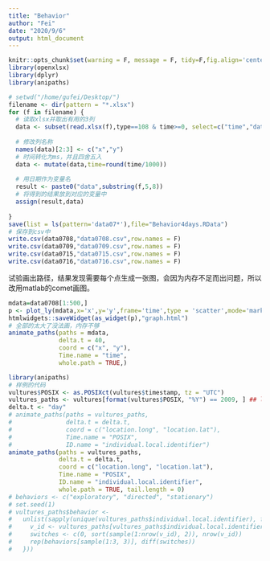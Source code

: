 ```yaml
---
title: "Behavior"
author: "Fei"
date: "2020/9/6"
output: html_document
---
```


```r
knitr::opts_chunk$set(warning = F, message = F, tidy=F,fig.align='center',fig.showtext=TRUE,results="hold",fig.show = "hold")
library(openxlsx)
library(dplyr)
library(anipaths)
```


```r
# setwd("/home/gufei/Desktop/")
filename <- dir(pattern = "*.xlsx")
for (f in filename) {
  # 读取xlsx并取出有用的3列
  data <- subset(read.xlsx(f),type==108 & time>=0, select=c("time","data1","data2"))
  
  # 修改列名称
  names(data)[2:3] <- c("x","y")
  # 时间转化为ms，并且四舍五入
  data <- mutate(data,time=round(time/1000))
  
  # 用日期作为变量名
  result <- paste0("data",substring(f,5,8))
  # 将得到的结果放到对应的变量中
  assign(result,data)
  
}
save(list = ls(pattern='data07*'),file="Behavior4days.RData")
# 保存到csv中
write.csv(data0708,"data0708.csv",row.names = F)
write.csv(data0709,"data0709.csv",row.names = F)
write.csv(data0715,"data0715.csv",row.names = F)
write.csv(data0716,"data0716.csv",row.names = F)
```


试验画出路径，结果发现需要每个点生成一张图，会因为内存不足而出问题，所以改用matlab的comet画图。

```r
mdata=data0708[1:500,]
p <- plot_ly(mdata,x='x',y='y',frame='time',type = 'scatter',mode='markers')
htmlwidgets::saveWidget(as_widget(p),"graph.html")
# 全部的太大了没法画，内存不够
animate_paths(paths = mdata, 
              delta.t = 40,
              coord = c("x", "y"),
              Time.name = "time",
              whole.path = TRUE,)
```


```r
library(anipaths)
# 样例的代码
vultures$POSIX <- as.POSIXct(vultures$timestamp, tz = "UTC")
vultures_paths <- vultures[format(vultures$POSIX, "%Y") == 2009, ] ## limit attention to 2009
delta.t <- "day"
# animate_paths(paths = vultures_paths, 
#               delta.t = delta.t,
#               coord = c("location.long", "location.lat"),
#               Time.name = "POSIX",
#               ID.name = "individual.local.identifier")
animate_paths(paths = vultures_paths, 
              delta.t = delta.t,
              coord = c("location.long", "location.lat"),
              Time.name = "POSIX",
              ID.name = "individual.local.identifier", 
              whole.path = TRUE, tail.length = 0)
# behaviors <- c("exploratory", "directed", "stationary")
# set.seed(1)
# vultures_paths$behavior <- 
#   unlist(sapply(unique(vultures_paths$individual.local.identifier), function(id){
#     v_id <- vultures_paths[vultures_paths$individual.local.identifier == id, ]
#     switches <- c(0, sort(sample(1:nrow(v_id), 2)), nrow(v_id))
#     rep(behaviors[sample(1:3, 3)], diff(switches))
#   }))
```

